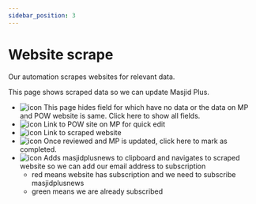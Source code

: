 ```yaml
---
sidebar_position: 3
---
```


# Website scrape

Our automation scrapes websites for relevant data.

This page shows scraped data so we can update Masjid Plus.

- ![icon](/static/icons/eye_slash.svg#icon) This page hides field for which have no data or the data on MP and POW website is same. Click here to show all fields.
- ![icon](/static/icons/pow/masjid.svg#icon) Link to POW site on MP for quick edit
- ![icon](/static/icons/maps/globe.svg#icon) Link to scraped website
- ![icon](/static/icons/check.svg#icon) Once reviewed and MP is updated, click here to mark as completed.
- ![icon](/static/icons/clone.svg#icon) Adds masjidplusnews to clipboard and navigates to scraped website so we can add our email address to subscription
  - red means website has subscription and we need to subscribe masjidplusnews
  - green means we are already subscribed
